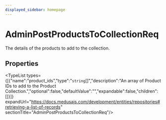```yaml
---
displayed_sidebar: homepage
---
```



# AdminPostProductsToCollectionReq

The details of the products to add to the collection.

## Properties

<TypeList types={[{"name":"product_ids","type":"`string`[]","description":"An array of Product IDs to add to the Product Collection.","optional":false,"defaultValue":"","expandable":false,"children":[]}]} expandUrl="https://docs.medusajs.com/development/entities/repositories#retrieving-a-list-of-records" sectionTitle="AdminPostProductsToCollectionReq"/>
